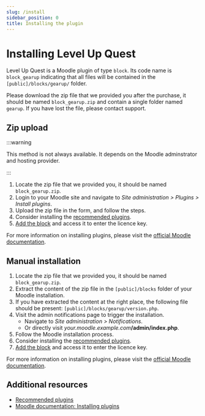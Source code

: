 ```yaml
---
slug: /install
sidebar_position: 0
title: Installing the plugin
---
```


# Installing Level Up Quest

Level Up Quest is a Moodle plugin of type `block`. Its code name is `block_gearup` indicating that all files will be contained in the `[public]/blocks/gearup/` folder.

Please download the zip file that we provided you after the purchase, it should be named `block_gearup.zip` and contain a single folder named `gearup`. If you have lost the file, please contact support.

## Zip upload

:::warning

This method is not always available. It depends on the Moodle adminstrator and hosting provider.

:::

1. Locate the zip file that we provided you, it should be named `block_gearup.zip`.
2. Login to your Moodle site and navigate to _Site administration > Plugins > Install plugins_.
3. Upload the zip file in the form, and follow the steps.
4. Consider installing the [recommended plugins](./recommended-plugins.mdx).
5. [Add the block](./usage.mdx) and access it to enter the licence key.

For more information on installing plugins, please visit the [official Moodle documentation](https://docs.moodle.org/en/Installing_plugins).

## Manual installation

1. Locate the zip file that we provided you, it should be named `block_gearup.zip`.
2. Extract the content of the zip file in the `[public]/blocks` folder of your Moodle installation.
3. If you have extracted the content at the right place, the following file should be present: `[public]/blocks/gearup/version.php`.
4. Visit the admin notifications page to trigger the installation.
   - Navigate to _Site administration > Notifications_.
   - Or directly visit _your.moodle.example.com_**/admin/index.php**.
5. Follow the Moodle installation process.
6. Consider installing the [recommended plugins](./recommended-plugins.mdx).
7. [Add the block](./usage.mdx) and access it to enter the licence key.

For more information on installing plugins, please visit the [official Moodle documentation](https://docs.moodle.org/en/Installing_plugins).

## Additional resources

- [Recommended plugins](./recommended-plugins.mdx)
- [Moodle documentation: Installing plugins](https://docs.moodle.org/en/Installing_plugins)
